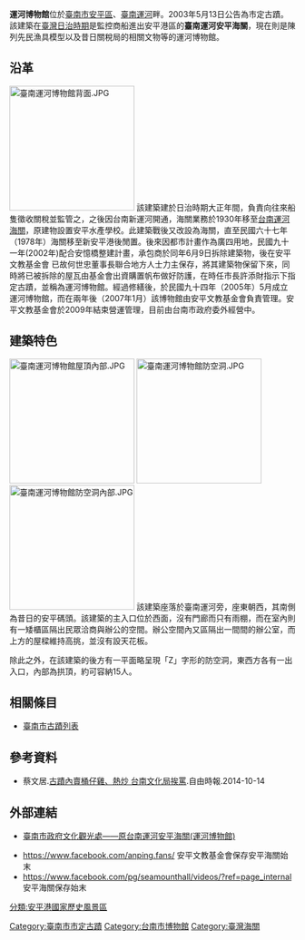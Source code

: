 {{coord|22.998405|120.163913|display=title}} 
{{tw monument
|name=運河博物館
|formername=
|image=臺南運河博物館.JPG
|imagename=正面外觀
|othername=
|formalname=原臺南運河安平海關
|level=直轄市定古蹟
|class=
|time={{JPN}}大正年間（1926年前）
|location={{TWN}}臺南市安平區路97之15號
|open=週一至週五：0900－1800<BR>週六、日：0900－2200
|cost=
|website=
|reg_url =https://nchdb.boch.gov.tw/assets/advanceSearch/monument/20030513000022
}}
'''運河博物館'''位於[[臺南市|臺南市]][[安平區|安平區]]、[[臺南運河|臺南運河]]畔。2003年5月13日公告為市定古蹟{{r|文}}。該建築在[[臺灣日治時期|臺灣日治時期]]是監控商船進出安平港區的'''臺南運河安平海關'''，現在則是陳列先民漁具模型以及昔日關稅局的相關文物等的運河博物館{{r|王}}。

== 沿革 ==
[[File:臺南運河博物館背面.JPG|220px]]
該建築建於日治時期大正年間，負責向往來船隻徵收關稅並監管之，之後因台南新運河開通，海關業務於1930年移至[[原臺南運河海關|台南運河海關]]，原建物設置安平水產學校。此建築戰後又改設為海關，直至民國六十七年（1978年）海關移至新安平港後閒置{{r|文}}。後來因都市計畫作為廣四用地，民國九十一年(2002年)配合安憶橋整建計畫，承包商於同年6月9日拆除建築物，後在安平文教基金會 已故何世忠董事長聯合地方人士力主保存，將其建築物保留下來，同時將已被拆除的屋瓦由基金會出資購置帆布做好防護，在時任市長許添財指示下指定古蹟，並稱為運河博物館。經過修繕後，於民國九十四年（2005年）5月成立運河博物館{{r|王}}，而在兩年後（2007年1月）該博物館由安平文教基金會負責管理。安平文教基金會於2009年結束營運管理，目前由台南市政府委外經營中。

== 建築特色 ==
[[File:臺南運河博物館屋頂內部.JPG|220px]]
[[File:臺南運河博物館防空洞.JPG|220px]]
[[File:臺南運河博物館防空洞內部.JPG|220px]]
該建築座落於臺南運河旁，座東朝西，其南側為昔日的安平碼頭{{r|王}}。該建築的主入口位於西面，沒有門廊而只有雨棚，而在室內則有一矮櫃區隔出民眾洽商與辦公的空間{{r|王}}。辦公空間內又區隔出一間間的辦公室，而上方的屋樑維持高挑，並沒有設天花板{{r|王}}。

除此之外，在該建築的後方有一平面略呈現「Z」字形的防空洞，東西方各有一出入口，內部為拱頂，約可容納15人{{r|王}}。

== 相關條目 ==
*[[臺南市古蹟列表|臺南市古蹟列表]]

== 參考資料 ==
{{reflist|refs=
<ref name="王">{{cite book|author=王浩一 |title=黑瓦與老樹 |publisher=心靈工坊文化 |location=台北市 |isbn=978-986-80248-3-0 |pages=188－191頁|date=2010年8月}}</ref>
<ref name="文">[https://nchdb.boch.gov.tw/assets/overview/monument/20030513000022 原臺南運河安平海關].文化部文化資產局</ref>
}}
*蔡文居.[https://web.archive.org/web/20141021194945/https://tw.news.yahoo.com/%E5%8F%A4%E8%B9%9F%E5%85%A7%E8%B3%A3%E6%A1%B6%E4%BB%94%E9%9B%9E-%E7%86%B1%E7%82%92-%E5%8F%B0%E5%8D%97%E6%96%87%E5%8C%96%E5%B1%80%E6%8C%A8%E7%BD%B5-221146694.html 古蹟內賣桶仔雞、熱炒 台南文化局挨罵].自由時報.2014-10-14

== 外部連結 ==
*[https://www.twtainan.net/zh-tw/attractions/detail/730 臺南市政府文化觀光處——原台南運河安平海關(運河博物館)]

*https://www.facebook.com/anping.fans/  安平文教基金會保存安平海關始末
*https://www.facebook.com/pg/seamounthall/videos/?ref=page_internal   安平海關保存始末
{{commons category|Canal Museum (Taiwan)}}

{{臺南市古蹟}}
{{台灣直轄市定古蹟}}
{{臺南市博物館}}
[[Category:臺南市市定古蹟|Category:臺南市市定古蹟]]
[[分類:安平港國家歷史風景區|分類:安平港國家歷史風景區]]
[[Category:台南市博物館|Category:台南市博物館]]
[[Category:臺灣海關|Category:臺灣海關]]